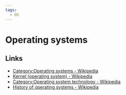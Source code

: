 ```yaml
---
tags:
  - OS
---
```


# Operating systems

## Links

- [Category:Operating systems - Wikipedia](https://en.wikipedia.org/wiki/Category:Operating_systems)
- [Kernel (operating system) - Wikipedia](<https://en.wikipedia.org/wiki/Kernel_(operating_system)>)
- [Category:Operating system technology - Wikipedia](https://en.wikipedia.org/wiki/Category:Operating_system_technology)
- [History of operating systems - Wikipedia](https://en.wikipedia.org/wiki/History_of_operating_systems)
